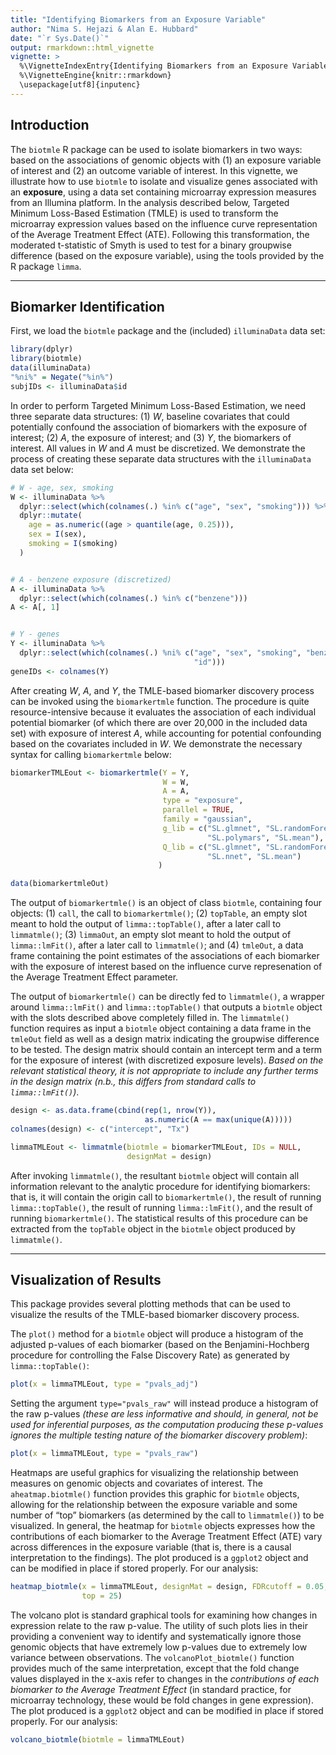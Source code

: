 ```yaml
---
title: "Identifying Biomarkers from an Exposure Variable"
author: "Nima S. Hejazi & Alan E. Hubbard"
date: "`r Sys.Date()`"
output: rmarkdown::html_vignette
vignette: >
  %\VignetteIndexEntry{Identifying Biomarkers from an Exposure Variable}
  %\VignetteEngine{knitr::rmarkdown}
  \usepackage[utf8]{inputenc}
---
```


## Introduction

The `biotmle` R package can be used to isolate biomarkers in two ways: based
on the associations of genomic objects with (1) an exposure variable of interest
and (2) an outcome variable of interest. In this vignette, we illustrate how to
use `biotmle` to isolate and visualize genes associated with an __exposure__,
using a data set containing microarray expression measures from an Illumina
platform. In the analysis described below, Targeted Minimum Loss-Based
Estimation (TMLE) is used to transform the microarray expression values based
on the influence curve representation of the Average Treatment Effect (ATE).
Following this transformation, the moderated t-statistic of Smyth is used to
test for a binary groupwise difference (based on the exposure variable), using
the tools provided by the R package `limma`.

---

## Biomarker Identification

First, we load the `biotmle` package and the (included) `illuminaData` data set:

```r
library(dplyr)
library(biotmle)
data(illuminaData)
"%ni%" = Negate("%in%")
subjIDs <- illuminaData$id
```

In order to perform Targeted Minimum Loss-Based Estimation, we need three
separate data structures: (1) _W_, baseline covariates that could potentially
confound the association of biomarkers with the exposure of interest; (2) _A_,
the exposure of interest; and (3) _Y_, the biomarkers of interest. All values in
_W_ and _A_ must be discretized. We demonstrate the process of creating these
separate data structures with the `illuminaData` data set below:

```r
# W - age, sex, smoking
W <- illuminaData %>%
  dplyr::select(which(colnames(.) %in% c("age", "sex", "smoking"))) %>%
  dplyr::mutate(
    age = as.numeric((age > quantile(age, 0.25))),
    sex = I(sex),
    smoking = I(smoking)
  )


# A - benzene exposure (discretized)
A <- illuminaData %>%
  dplyr::select(which(colnames(.) %in% c("benzene")))
A <- A[, 1]


# Y - genes
Y <- illuminaData %>%
  dplyr::select(which(colnames(.) %ni% c("age", "sex", "smoking", "benzene",
                                         "id")))
geneIDs <- colnames(Y)
```

After creating _W_, _A_, and _Y_, the TMLE-based biomarker discovery process
can be invoked using the `biomarkertmle` function. The procedure is quite
resource-intensive because it evaluates the association of each individual
potential biomarker (of which there are over 20,000 in the included data set)
with exposure of interest _A_, while accounting for potential confounding based
on the covariates included in _W_. We demonstrate the necessary syntax for
calling `biomarkertmle` below:

```r
biomarkerTMLEout <- biomarkertmle(Y = Y,
                                  W = W,
                                  A = A,
                                  type = "exposure",
                                  parallel = TRUE,
                                  family = "gaussian",
                                  g_lib = c("SL.glmnet", "SL.randomForest",
                                            "SL.polymars", "SL.mean"),
                                  Q_lib = c("SL.glmnet", "SL.randomForest",
                                            "SL.nnet", "SL.mean")
                                 )
```

```r
data(biomarkertmleOut)
```

The output of `biomarkertmle()` is an object of class `biotmle`, containing four
objects: (1) `call`, the call to `biomarkertmle()`; (2) `topTable`, an empty
slot meant to hold the output of `limma::topTable()`, after a later call to
`limmatmle()`; (3) `limmaOut`, an empty slot meant to hold the output of
`limma::lmFit()`, after a later call to `limmatmle()`; and (4) `tmleOut`, a data
frame containing the point estimates of the associations of each biomarker with
the exposure of interest based on the influence curve represenation of the
Average Treatment Effect parameter.

The output of `biomarkertmle()` can be directly fed to `limmatmle()`, a wrapper
around `limma::lmFit()` and `limma::topTable()` that outputs a `biotmle` object
with the slots described above completely filled in. The `limmatmle()` function
requires as input a `biotmle` object containing a data frame in the `tmleOut`
field as well as a design matrix indicating the groupwise difference to be
tested. The design matrix should contain an intercept term and a term for the
exposure of interest (with discretized exposure levels). _Based on the relevant
statistical theory, it is not appropriate to include any further terms in the
design matrix (n.b., this differs from standard calls to `limma::lmFit()`)_.

```r
design <- as.data.frame(cbind(rep(1, nrow(Y)),
                              as.numeric(A == max(unique(A)))))
colnames(design) <- c("intercept", "Tx")

limmaTMLEout <- limmatmle(biotmle = biomarkerTMLEout, IDs = NULL,
                          designMat = design)
```

After invoking `limmatmle()`, the resultant `biotmle` object will contain all
information relevant to the analytic procedure for identifying biomarkers: that
is, it will contain the origin call to `biomarkertmle()`, the result of running
`limma::topTable()`, the result of running `limma::lmFit()`, and the result of
running `biomarkertmle()`. The statistical results of this procedure can be
extracted from the `topTable` object in the `biotmle` object produced by
`limmatmle()`.

---

## Visualization of Results

This package provides several plotting methods that can be used to visualize
the results of the TMLE-based biomarker discovery process.

The `plot()` method for a `biotmle` object will produce a histogram of the
adjusted p-values of each biomarker (based on the Benjamini-Hochberg procedure
for controlling the False Discovery Rate) as generated by `limma::topTable()`:

```r
plot(x = limmaTMLEout, type = "pvals_adj")
```

Setting the argument `type="pvals_raw"` will instead produce a histogram of the
raw p-values _(these are less informative and should, in general, not be used
for inferential purposes, as the computation producing these p-values ignores
the multiple testing nature of the biomarker discovery problem)_:

```r
plot(x = limmaTMLEout, type = "pvals_raw")
```

Heatmaps are useful graphics for visualizing the relationship between measures
on genomic objects and covariates of interest. The `aheatmap.biotmle()` function
provides this graphic for `biotmle` objects, allowing for the relationship
between the exposure variable and some number of "top" biomarkers (as
determined by the call to `limmatmle()`) to be visualized. In general, the
heatmap for `biotmle` objects expresses how the contributions of each biomarker
to the Average Treatment Effect (ATE) vary across differences in the exposure
variable (that is, there is a causal interpretation to the findings). The plot
produced is a `ggplot2` object and can be modified in place if stored properly.
For our analysis:

```r
heatmap_biotmle(x = limmaTMLEout, designMat = design, FDRcutoff = 0.05,
                top = 25)
```

The volcano plot is standard graphical tools for examining how changes in
expression relate to the raw p-value. The utility of such plots lies in their
providing a convenient way to identify and systematically ignore those genomic
objects that have extremely low p-values due to extremely low variance between
observations. The `volcanoPlot_biotmle()` function provides much of the same
interpretation, except that the fold change values displayed in the x-axis refer
to changes in the _contributions of each biomarker to the Average Treatment
Effect_ (in standard practice, for microarray technology, these would be fold
changes in gene expression). The plot produced is a `ggplot2` object and can
be modified in place if stored properly. For our analysis:

```r
volcano_biotmle(biotmle = limmaTMLEout)
```
